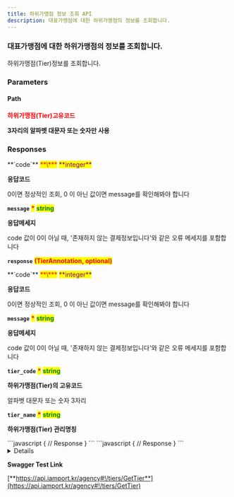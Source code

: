 ```yaml
---
title: 하위가맹점 정보 조회 API
description: 대표가맹점에 대한 하위가맹점의 정보를 조회합니다.
---
```



### 대표가맹점에 대한 하위가맹점의 정보를 조회합니다.

<Swagger method="delete" path="/tiers/{tier_code}" baseUrl="https://api.iamport.kr" summary="하위가맹점 정보를 조회">
<SwaggerDescription>
하위가맹점(Tier)정보를 조회합니다.

</SwaggerDescription>

### Parameters

#### Path

<SwaggerParameter name="tier_code" type="String" required="true">
<mark style="color:red;">

**하위가맹점(Tier)고유코드**

</mark>

**3자리의 알파벳 대문자 또는 숫자만 사용**

</SwaggerParameter>

### Responses

<SwaggerResponse status="200: OK" description="성공">
<Tabs>
<Tab title="TierResponse">
**`code`** <mark style="color:red;">**\***</mark> <mark style="color:purple;">**integer**</mark>

**응답코드**

0이면 정상적인 조회, 0 이 아닌 값이면 message를 확인해봐야 합니다

**`message`** <mark style="color:red;">**\***</mark> <mark style="color:green;">**string**</mark>

**응답메세지**

code 값이 0이 아닐 때, '존재하지 않는 결제정보입니다'와 같은 오류 메세지를 포함합니다

**`response`** <mark style="color:red;">**(TierAnnotation, optional)**</mark>

</Tab>
</Tabs>

<Tabs>
<Tab title="TierAnnotation">
**`code`** <mark style="color:red;">**\***</mark> <mark style="color:purple;">**integer**</mark>

**응답코드**

0이면 정상적인 조회, 0 이 아닌 값이면 message를 확인해봐야 합니다

**`message`** <mark style="color:red;">**\***</mark> <mark style="color:green;">**string**</mark>

**응답메세지**

code 값이 0이 아닐 때, '존재하지 않는 결제정보입니다'와 같은 오류 메세지를 포함합니다

**`tier_code`** <mark style="color:red;">**\***</mark> <mark style="color:green;">**string**</mark>

**하위가맹점(Tier)의 고유코드**

알파벳 대문자 또는 숫자 3자리

**`tier_name`** <mark style="color:red;">**\***</mark> <mark style="color:green;">**string**</mark>

**하위가맹점(Tier) 관리명칭**

</Tab>
</Tabs>

</SwaggerResponse>

<SwaggerResponse status="400: Bad Request" description="imp_uid가 누락된 경우/ 가상계좌 결제 건이 아닌 경우 / 가상계좌가 입금대기 상태(ready)가 아닌 경우">
```javascript
{
    // Response
}
```

</SwaggerResponse>

<SwaggerResponse status="401: Unauthorized" description="인증 Token이 전달되지 않았거나 유효하지 않은 경우">
```javascript
{
    // Response
}
```

</SwaggerResponse>

</Swagger>

<Details>
<p slot="summary">Response Model Schema</p>

```json
{
  "code": 0,
  "message": "string",
  "response": {
    "tier_code": "string",
    "tier_name": "string"
  }
}
```

</Details>

<Hint style="success">

**Swagger Test Link**

[**https://api.iamport.kr/agency#!/tiers/GetTier**](https://api.iamport.kr/agency#!/tiers/GetTier)

</Hint>
